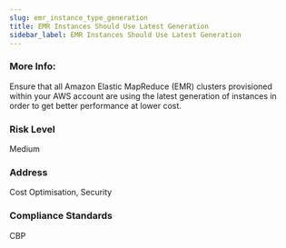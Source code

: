 ```yaml
---
slug: emr_instance_type_generation
title: EMR Instances Should Use Latest Generation
sidebar_label: EMR Instances Should Use Latest Generation
---
```


### More Info:

Ensure that all Amazon Elastic MapReduce (EMR) clusters provisioned within your AWS account are using the latest generation of instances in order to get better performance at lower cost.

### Risk Level

Medium

### Address

Cost Optimisation, Security

### Compliance Standards

CBP


